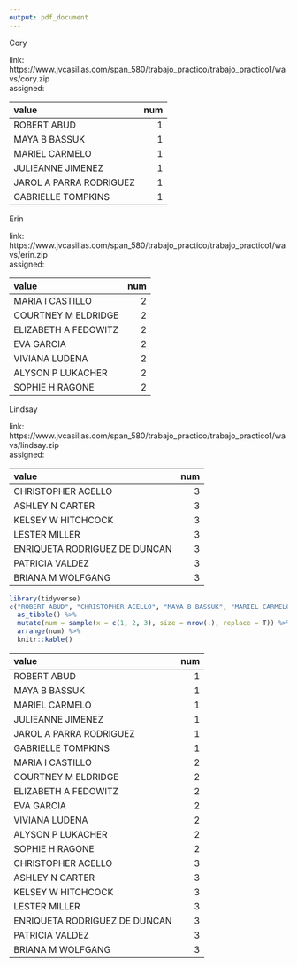 ```yaml
---
output: pdf_document
---
```


Cory

link: https://www.jvcasillas.com/span_580/trabajo_practico/trabajo_practico1/wavs/cory.zip  
assigned:  

|value                         | num|
|:-----------------------------|---:|
|ROBERT ABUD                   |   1|
|MAYA B BASSUK                 |   1|
|MARIEL CARMELO                |   1|
|JULIEANNE JIMENEZ             |   1|
|JAROL A PARRA RODRIGUEZ       |   1|
|GABRIELLE TOMPKINS            |   1|

Erin

link: https://www.jvcasillas.com/span_580/trabajo_practico/trabajo_practico1/wavs/erin.zip  
assigned:  

|value                         | num|
|:-----------------------------|---:|
|MARIA I CASTILLO              |   2|
|COURTNEY M ELDRIDGE           |   2|
|ELIZABETH A FEDOWITZ          |   2|
|EVA GARCIA                    |   2|
|VIVIANA LUDENA                |   2|
|ALYSON P LUKACHER             |   2|
|SOPHIE H RAGONE               |   2|

Lindsay

link: https://www.jvcasillas.com/span_580/trabajo_practico/trabajo_practico1/wavs/lindsay.zip  
assigned:  

|value                         | num|
|:-----------------------------|---:|
|CHRISTOPHER ACELLO            |   3|
|ASHLEY N CARTER               |   3|
|KELSEY W HITCHCOCK            |   3|
|LESTER MILLER                 |   3|
|ENRIQUETA RODRIGUEZ DE DUNCAN |   3|
|PATRICIA VALDEZ               |   3|
|BRIANA M WOLFGANG             |   3|


```r
library(tidyverse)
c("ROBERT ABUD", "CHRISTOPHER ACELLO", "MAYA B BASSUK", "MARIEL CARMELO", "ASHLEY N CARTER", "MARIA I CASTILLO", "COURTNEY M ELDRIDGE", "ELIZABETH A FEDOWITZ", "EVA GARCIA", "KELSEY W HITCHCOCK", "JULIEANNE JIMENEZ", "VIVIANA LUDENA", "ALYSON P LUKACHER", "LESTER MILLER", "JAROL A PARRA RODRIGUEZ", "SOPHIE H RAGONE", "ENRIQUETA RODRIGUEZ DE DUNCAN", "GABRIELLE TOMPKINS", "PATRICIA VALDEZ", "BRIANA M WOLFGANG") %>% 
  as_tibble() %>% 
  mutate(num = sample(x = c(1, 2, 3), size = nrow(.), replace = T)) %>% 
  arrange(num) %>% 
  knitr::kable()
```

\clearpage

|value                         | num|
|:-----------------------------|---:|
|ROBERT ABUD                   |   1|
|MAYA B BASSUK                 |   1|
|MARIEL CARMELO                |   1|
|JULIEANNE JIMENEZ             |   1|
|JAROL A PARRA RODRIGUEZ       |   1|
|GABRIELLE TOMPKINS            |   1|
|MARIA I CASTILLO              |   2|
|COURTNEY M ELDRIDGE           |   2|
|ELIZABETH A FEDOWITZ          |   2|
|EVA GARCIA                    |   2|
|VIVIANA LUDENA                |   2|
|ALYSON P LUKACHER             |   2|
|SOPHIE H RAGONE               |   2|
|CHRISTOPHER ACELLO            |   3|
|ASHLEY N CARTER               |   3|
|KELSEY W HITCHCOCK            |   3|
|LESTER MILLER                 |   3|
|ENRIQUETA RODRIGUEZ DE DUNCAN |   3|
|PATRICIA VALDEZ               |   3|
|BRIANA M WOLFGANG             |   3|
